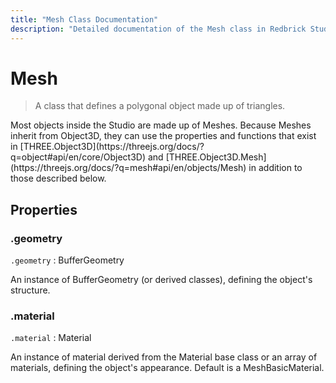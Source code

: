 ```yaml
---
title: "Mesh Class Documentation"
description: "Detailed documentation of the Mesh class in Redbrick Studios."
---
```


# Mesh

> A class that defines a polygonal object made up of triangles.

<Callout type="info">
Most objects inside the Studio are made up of Meshes. Because Meshes inherit from Object3D, they can use the properties and functions that exist in [THREE.Object3D](https://threejs.org/docs/?q=object#api/en/core/Object3D) and [THREE.Object3D.Mesh](https://threejs.org/docs/?q=mesh#api/en/objects/Mesh) in addition to those described below.
</Callout>

## Properties

### .geometry

`.geometry` : BufferGeometry

An instance of BufferGeometry (or derived classes), defining the object's structure.

### .material

`.material` : Material

An instance of material derived from the Material base class or an array of materials, defining the object's appearance. Default is a MeshBasicMaterial.
